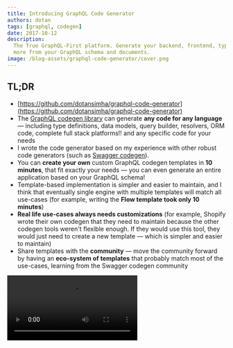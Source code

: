 ```yaml
---
title: Introducing GraphQL Code Generator
authors: dotan
tags: [graphql, codegen]
date: 2017-10-12
description:
  The True GraphQL-First platform. Generate your backend, frontend, types, resolvers, ORM code and
  more from your GraphQL schema and documents.
image: /blog-assets/graphql-code-generator/cover.png
---
```


## TL;DR

- [https://github.com/dotansimha/graphql-code-generator](https://github.com/dotansimha/graphql-code-generator)
- The [GraphQL codegen library](https://github.com/dotansimha/graphql-code-generator) can generate
  **any code for any language** — including type definitions, data models, query builder, resolvers,
  ORM code, complete full stack platforms!! and any specific code for your needs
- I wrote the code generator based on my experience with other robust code generators (such as
  [Swagger codegen](https://github.com/swagger-api/swagger-codegen)).
- You can **create your own** custom GraphQL codegen templates in **10 minutes**, that fit exactly
  your needs — you can even generate an entire application based on your GraphQL schema!
- Template-based implementation is simpler and easier to maintain, and I think that eventually
  single engine with multiple templates will match all use-cases (for example, writing the **Flow
  template took only 10 minutes**)
- **Real life use-cases always needs customizations** (for example, Shopify wrote their own codegen
  that they need to maintain because the other codegen tools weren't flexible enough. If they would
  use this tool, they would just need to create a new template — which is simpler and easier to
  maintain)
- Share templates with the **community** — move the community forward by having an **eco-system of
  templates** that probably match most of the use-cases, learning from the Swagger codegen community

<Video src="https://youtube.com/embed/00TqfHWQRoM" title="GraphQL Code Generator" />

[**_The source code of the video examples are available here_**](https://github.com/dotansimha/graphql-code-generator-usage-example)

---

<Callout type="warning">
  This blog post refers to an outdated version, please check https://the-guild.dev/graphql/codegen
  for the latest docs!
</Callout>

## Do More than Just Generating

About a year ago, I started writing code and apps using GraphQL.

Doing that, while coming from a production and Enterprise background, I looked for the tools
available on the GraphQL ecosystem and compared it to the tools I used back then.

There were a few code generators out there, but immediately I was missing a tool that is similar to
the Swagger code generator. Also, the possibilities GraphQL gives us are much greater than Swagger
so I knew there was a big opportunity here.

So I started writing the code-generator for GraphQL, and I used my years of experience with Swagger
code generator as inspiration.

The magic behind every good code generator, is the ability to change and extend the results quickly,
while maintaining a simple (yet flexible) data structure based on your GraphQL schema and documents.

Code generators are also good for wrapping your data layer with a consistent code — for example, you
can generate a function that executes the GraphQL document through your network interface, fetches
the data and returns the response wrapped in a custom structure.

---

## Use Cases

**Typings** — So yes, of course you can generate Typescript and Flow typings, Swift, Java and C#.

But the thing is, that it's much easier to add or change those generators, in fast, creating the
Flow codegen took 10 minutes!

And that means that you don't need to rely on us to create the generator that you need — you can
create your own custom generator in a matter of minutes and share it with the whole community!

**Generate your backend** — From your GraphQL definitions, you can generate your backend code! You
can generate your resolvers, your data models, query builders, mutations, filters and more! Now
maybe you can understand what the GraphQL Backend as a service platforms are doing… exactly that! So
you can use the GraphQL-First approach and generate a full functioning backend from just your
GraphQL schema! But there is a big difference — it's completely open source, you can generate just
parts of it and write your own custom code or even change the templates! So you generate backend can
be Node, Typescript, .NET, Java, Ruby, Python or anything you wish! And you can learn from the other
community generators from other languages.

This is just the start and there is much more to explore, but we are already using it for a few
production apps (for example Schneider-Electric's new online management platform), generating from a
GraphQL schema with decorators a complete [Mongoose ORM](https://mongoosejs.com) models with
Typescript for the whole app! (the generator's templates are
[available here](https://github.com/dotansimha/graphql-code-generator-usage-example/tree/master/src/models),
and soon will be available as part of the built-in generators!)

In the next weeks we will release more generators and templates using SQL ORMs, but we would love to
hear your use cases and to see which generators the community will come up with.

**Generate REST APIs** — You can use your GraphQL Schema to generate Swagger definitions and then in
turn generate full functional, completely documented REST APIs without the need to maintain, support
and update them!

**Generate your frontend** — This is sometimes less useful, but can be very helpful for generic
admin panels or specific generic React components. We've already done that as well, creating a full
React Material admin template that is being completely generated from a GraphQL schema. The nice
thing is that we've made it so that when you edit the template it feels just like you are editing
regular React code with regaulr IDE support.

**Add your own** — Can you think about another use case? Suggest it on our
[Github repo](https://github.com/dotansimha/graphql-code-generator) and let's try to create a
template for it.

**Relations to other tools and prior art:**

- GraphQL as a service platforms — Graphcool, Scaphold and other GBaas are doing very similar things
  under the hood, but not open source and for their specific use cases and specific backend stacks
  and languages. I would love to help them migrate into our codegen so they won't have to maintain
  their own code generators and just focus on their special and unique offerings.
- Apollo Codegen — Apollo codegen has written specific code for each implementation (Typescript,
  Swift, etc..). That's great but when there is a small issue, it is much harder to include and
  release that change fast. Also, users might requests features that are very specific for their own
  use cases and including those changes in the main repo without affecting the rest of the users can
  be very hard. I would love to migrate Apollo's current implementation to our templates (most of
  them are already included in this version) and help the wonderful Apollo team better maintain and
  support their users. Please let me know of any use case or issues you are currently facing and
  need support with.

---

# Getting Started

To get started with the GraphQL code generator, start by installing NodeJS, and then install:

```sh
npm install graphql-code-generator
```

Then, make sure that your GraphQL schema is available for use — either in JSON file or development
server.

Also, make sure your GraphQL documents are inside .graphql or `.graphqls` files (you don't have to,
you can also put in JavaScript files with `graphql-tag` package, and the generator will find it
automatically!).

Now, run the generator with your config (this example uses remote GraphQL server with local GraphQL
documents, and generates TypeScript typings to ./types/ directory):

```sh
gql-gen — url http://localhost:3010/graphql — template typescript — out ./types/graphql-typings.d.ts "./src/**/*.graphql"
```

That's it! your schema and documents are now TypeScript typings! and you won't see any IDE or linter
error when using GraphQL!

This code generator can also generate only the server side schema — so you can use it in both client
and server!

---

## Take It to the Next Level

As time went by, I noticed that there are more GraphQL developers that struggle with the same issue
— development environments such as Swift does not play along with JSON, and need to have data
structures (structs) defined in order to get a better experience (otherwise, you have to treat you
data as a dictionary).

I created more templates, and at the moment there are generators for the following:

- TypeScript
- Flow
- Swift (with Apollo)

BTW — We are looking for more GraphQL developers which use different environments in order to add
more generators and support those GraphQL communities — for example, someone from the community is
already working on a C# template.

---

## How It Works?

First, we start with the GraphQL schema defined in our server-side, and try to understand it's
structure and the links between the types and scalars (called GraphQL introspection query), then we
modify the structure of this metadata into a custom structure that will later be simple to use.

Now, we need to use a code template (usually based on a template engine, such as Handlebars.js or
Mustache), and compile it with the data structure we created earlier.

Let's take the following GraphQL schema:

```graphql
type Person {
  name: String
  age: Int
}
```

The code generator transforms this definition into a custom JSON data structure, for example:

```json
{
  "models": [
    {
      "name": "Person",
      "fields": [
        {
          "name": "name",
          "type": "string",
          "required": true
        },
        {
          "name": "age",
          "type": "number",
          "required": false
        }
      ]
    }
  ]
}
```

Now, we have a generic JSON structure, and if we want to turn our schema into TypeScript type
definition, we need to compile it with the following template:

```handlebars
{{#each models}}
  export type {{name}} = {
  {{#each fields}}
    {{name ~}} {{#unless required ~}} ? {{~ /unless ~}} : {{ type }};
    {{/each}}
    }
{{/each}}
```

Now when we use the two together, we will get:

```ts
export type Person = {
  name: string
  age?: number
}
```

This is a simple example, because in real life, GraphQL allows use to do much more in our schema:
define enums, custom scalars, unions, interfaces, custom directives, add arguments in each field,
and more.

Now let's take in to the next level — because GraphQL schema isn't everything GraphQL has — in our
client side, we define our Query, Mutation, Subscription and Fragment, along with directives,
arguments and more — those are called documents.

The idea is basically the same: we take the client side documents, transform it into a simple
structure, then compile it with a template.

---

## Code Generator Implementation

The code generator is a CLI util, written in TypeScript and NodeJS, that every developer can use,
regardless the environment or the language in use.

Using `graphql` npm package, I was able to load the schema and execute
[Introspection query](https://graphql.org/learn/introspection), then recursively iterate over the
types and links, and define a custom structure for the Models.

Then, do the same for client side documents, while assisting the server side schema to understand
the types (the full custom structure
[is here](https://github.com/dotansimha/graphql-code-generator/blob/master/src/models/interfaces.ts)).

The trick in client side documents is to create the correct selection set object, in each document.

For example, when using this schema:

```graphql
type Person {
  name: String
  age: Int
}

type Query {
  me: Person
}
```

And your query is only for the name field:

```graphql
query myQuery {
  me {
    name
  }
}
```

We want to generate a new type, called MyQuery_Me which based on the server side type Person, but
only with the fields we wanted — name.

So while building the custom structure, we use a config flag called flatten per each language,
because there are languages that allows us to flatten the inner types we just explained, and group
them all together (for example, TypeScript allows you to create module or namespace, but in Swift,
you have to create a recursive structs).

The next step is to implement the template for server side and client side, the template engine I
picked is [Handlebars.js](https://handlebarsjs.com) because it comes with a set of great template
utils (such as each, if and unless), but allows you to create a custom helpers — and this is a
feature I wanted to preserve and allow other developers use when creating custom templates — so each
language template can implement it own template, config and template helpers!

Also, with Handlebars.js you can create a partial templates and use them inside each other, so you
can easily create a recursive template to load itself — which is very useful when dealing with
infinite inner-types (exactly what's GraphQL has)

---

## Summary

I'm very excited about this release.

The graphql code-gen has come a long way and is used in many production apps, both from our users
and our clients.

But it's just the beginning! Please join our community and feel free to
[contact me directly](https://github.com/dotansimha) for any question or help you might need.

---

- [GraphQL Code Generator repository](https://github.com/dotansimha/graphql-code-generator)
- [Documentation](https://github.com/dotansimha/graphql-code-generator#packages)
- [Creating a custom template documentation](https://github.com/dotansimha/graphql-code-generator/blob/master/packages/graphql-codegen-generators/README.md)
- [TypeScript output example](https://github.com/dotansimha/graphql-code-generator/blob/master/dev-test/githunt/types.d.ts)
